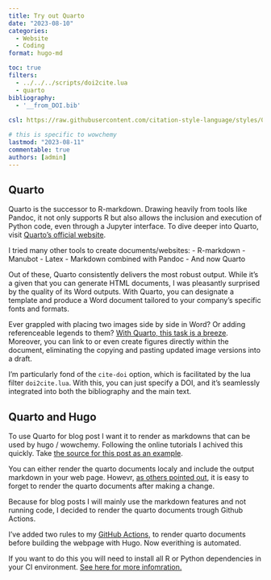 ```yaml
---
title: Try out Quarto
date: "2023-08-10"
categories: 
  - Website
  - Coding
format: hugo-md

toc: true
filters:
  - ../../../scripts/doi2cite.lua
  - quarto
bibliography:
  - '__from_DOI.bib'
  
csl: https://raw.githubusercontent.com/citation-style-language/styles/0749a19b8306f2e8dcb9bf1a2e3a6992666030ac/nature.csl

# this is specific to wowchemy
lastmod: "2023-08-11"
commentable: true
authors: [admin] 
---
```



## Quarto

Quarto is the successor to R-markdown. Drawing heavily from tools like Pandoc, it not only supports R but also allows the inclusion and execution of Python code, even through a Jupyter interface. To dive deeper into Quarto, visit [Quarto's official website](https://quarto.org).

I tried many other tools to create documents/websites:
- R-markdown
- Manubot
- Latex
- Markdown combined with Pandoc
- And now Quarto

Out of these, Quarto consistently delivers the most robust output. While it's a given that you can generate HTML documents, I was pleasantly surprised by the quality of its Word outputs. With Quarto, you can designate a template and produce a Word document tailored to your company's specific fonts and formats.

Ever grappled with placing two images side by side in Word? Or adding referenceable legends to them? [With Quarto, this task is a breeze](https://quarto.org/docs/authoring/figures.html#cross-references). Moreover, you can link to or even create figures directly within the document, eliminating the copying and pasting updated image versions into a draft.

I'm particularly fond of the `cite-doi` option, which is facilitated by the lua filter `doi2cite.lua`. With this, you can just specify a DOI, and it's seamlessly integrated into both the bibliography and the main text. 


## Quarto and Hugo

To use Quarto for blog post I want it to render as markdowns that can be used by hugo / wowchemy. Following the online tutorials I achived this quickly. Take [the source for this post as an example](https://github.com/SilasK/silask.github.io/blob/master/content/post/using_quarto/index.qmd).

You can either render the quarto documents localy and include the output markdown in your web page. Howevr,  [as others pointed out](https://www.paulrjohnson.net/2022/09/setting-up-a-hugo-website-with-quarto/), it is easy to forget to render the quarto documents after making a change. 

Because for blog posts I will mainly use the markdown features and not running code, I decided to render the quarto documents trough Github Actions.

I've added two rules to my [GitHub Actions](https://github.com/SilasK/silask.github.io/blob/81e26b2cf8028fd3dedad9c1cd4bebd09d9bf61a/.github/workflows/deploy_with_hugo.yml#L63C1-L78C29), to render quarto documents before building the webpage with Hugo. Now everithing is automated. 

 If you want to do this you will need to install all R or Python dependencies in your CI environment. [See here for more infomration.](https://github.com/quarto-dev/quarto-actions/blob/main/examples/example-03-dependencies.md) 





